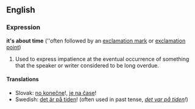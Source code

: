 == English ==
=== Expression ===
'''it's about time''' (''often followed by an [[exclamation mark]] or [[exclamation point]])

#Used to express impatience at the eventual occurrence of something that the speaker or writer considered to be long overdue.

==== Translations ====
*Slovak: [[no konečne]]!, [[je na čase]]!
*Swedish: [[det är på tiden]]! (often used in past tense, ''[[det var på tiden]]!'')